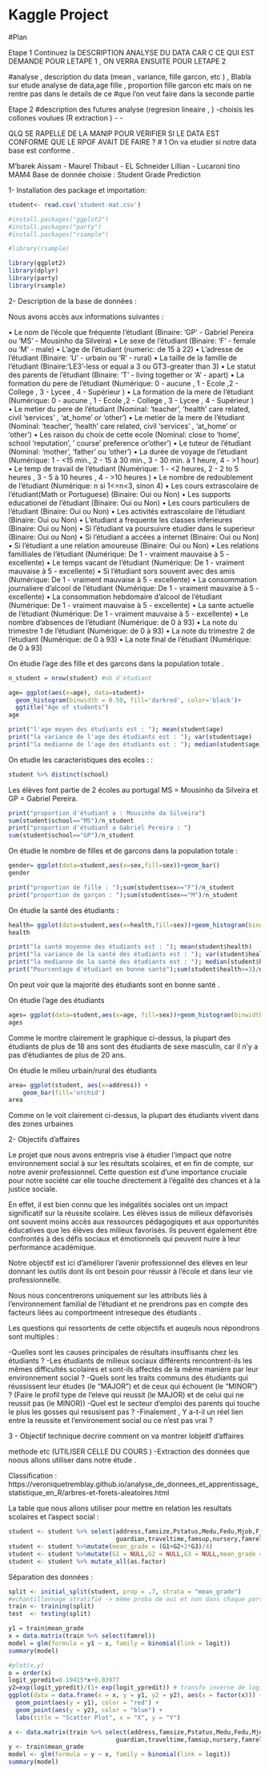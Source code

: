 # Kaggle Project


#Plan 

Etape 1
Continuez la DESCRIPTION ANALYSE DU DATA CAR C CE QUI EST DEMANDE POUR LETAPE 1 , ON VERRA ENSUITE POUR LETAPE 2 

#analyse , description du data (mean , variance, fille garcon, etc ) , Blabla sur etude analyse de data,age fille , proportion fille garcon etc mais on ne rentre pas dans le details de ce 
#que l'on veut faire dans la seconde partie   

Etape 2
#description des futures analyse (regresion lineaire , )
-choisis les collones voulues (R extraction ) 
-
-


QLQ SE RAPELLE DE LA MANIP POUR VERIFIER SI LE DATA EST CONFORME QUE LE RPOF AVAIT DE FAIRE ?
# 1 On va etudier si notre data base est conforme .


M'barek Aissam - Maurel Thibaut - EL Schneider  Lillian - Lucaroni tino MAM4
Base de donnée choisie : Student Grade Prediction 

1-  Installation des package et importation:

```r
student<- read.csv('student-mat.csv')

#install.packages("ggplot2")
#install.packages("party")
#install.packages("rsample")

#library(rsample)

library(ggplot2)
library(dplyr)
library(party)
library(rsample)
```
2-   Description de la base de données :

Nous avons accès aux informations suivantes :

• Le nom de l'école que fréquente l'étudiant                    (Binaire: 'GP' - Gabriel Pereira ou 'MS' - Mousinho da 
                                                                Silveira)
• Le sexe de l'étudiant                                         (Binaire: 'F' - female ou 'M' - male)
• L'age de l'étudiant                                           (numeric: de 15 à 22)
• L'adresse de l'étudiant                                       (Binaire: 'U' - urbain ou 'R' - rural)
• La taille de la famille  de l'étudiant                        (Binaire:'LE3'-less or equal a  3 ou GT3-greater than 3)
• Le statut des parents   de l'étudiant                         (Binaire: 'T' - living together or 'A' - apart)
• La formation du pere   de l'étudiant                          (Numérique: 0 - aucune , 1 - Ecole  ,2 - College , 
                                                                3 - Lycee , 4 - Supérieur )
• La formation de la mere  de l'étudiant                         (Numérique: 0 - aucune , 1 - Ecole  ,2 - College , 
                                                                3 - Lycee , 4 - Supérieur )                              
• Le metier du pere  de l'étudiant                              (Nominal: 'teacher', 'health' care related, civil                                                                        'services' , 'at_home' or 'other')
• Le metier  de la mere  de l'étudiant                          (Nominal: 'teacher', 'health' care related, civil                                                                        'services' , 'at_home' or 'other')
• Les raison du choix de cette ecole                            (Nominal: close to 'home', school 'reputation', '                                                                        course' preference or'other')
• Le tuteur de l'étudiant                                       (Nominal: 'mother', 'father' ou 'other')
• La durée de voyage de l'étudiant                              (Numérique: 1 - <15 min., 2 - 15 à 30 min.,                                                                               3 - 30 min. à 1 heure, 4 - >1 hour)        
• Le temp de travail de l'étudiant                              (Numérique: 1 - <2 heures, 2 - 2 to 5 heures ,                                                                            3 - 5 à 10 heures , 4 - >10 heures )
• Le nombre de redoublement de l'étudiant                       (Numérique: n si 1<=n<3, sinon 4)
• Les cours extrascolaire de l'étudiant(Math or Portuguese)     (Binaire: Oui ou Non)
• Les supports  educationel  de l'étudiant                      (Binaire: Oui ou Non)
• Les cours particuliers de l'étudiant                          (Binaire: Oui ou Non)
• Les activités extrascolaire de l'étudiant                     (Binaire: Oui ou Non)
• L'étudiant a frequente les classes inferieures                (Binaire: Oui ou Non)
• Si l'étudiant va poursuivre etudier dans le superieur         (Binaire: Oui ou Non)
• Si l'étudiant  a accées a internet                            (Binaire: Oui ou Non)
• Si l'étudiant  a une relation amoureuse                       (Binaire: Oui ou Non)
• Les relations familliales de l'étudiant                       (Numérique: De 1 - vraiment mauvaise à 5 - excellente)
• Le temps vacant de l'étudiant                                 (Numérique: De 1 - vraiment mauvaise à 5 - excellente)
• Si l'étudiant  sors souvent avec des amis                     (Numérique: De 1 - vraiment mauvaise à 5 - excellente)
• La consommation journaliere d'alcool de l'étudiant            (Numérique: De 1 - vraiment mauvaise à 5 - excellente)
• La consommation hebdomaire  d'alcool de l'étudiant            (Numérique: De 1 - vraiment mauvaise à 5 - excellente)
• La sante actuelle  de l'étudiant                              (Numérique: De 1 - vraiment mauvaise à 5 - excellente)
• Le nombre d'absences de l'étudiant                            (Numérique: de 0 à 93)
• La note du trimestre 1 de l'étudiant                          (Numérique: de 0 à 93)
• La note du trimestre 2 de l'étudiant                          (Numérique: de 0 à 93)
• La note final  de l'étudiant                                  (Numérique: de 0 à 93)




On étudie l'age  des fille et des garcons dans la population totale .

```r
n_student = nrow(student) #nb d'etudiant

age= ggplot(aes(x=age), data=student)+
  geom_histogram(binwidth = 0.50, fill='darkred', color='black')+
  ggtitle("Age of students")
age
```

```r
print("l'age moyen des étudiants est : "); mean(student$age)
print("la variance de l'age des étudiants est : "); var(student$age)
print("la medianne de l'age des étudiants est : "); median(student$age)
```


On etudie les caracteristiques des ecoles :
:

```r
student %>% distinct(school)
```
Les élèves font partie de 2 écoles au portugal MS = Mousinho da Silveira et GP = Gabriel Pereira.

```r
print("proportion d'étudiant a : Mousinho da Silveira")
sum(student$school=="MS")/n_student
print("proportion d'étudiant a Gabriel Pereira : ")
sum(student$school=="GP")/n_student

```


On étudie le nombre de filles et de garcons dans la population totale :

```r
gender= ggplot(data=student,aes(x=sex,fill=sex))+geom_bar()
gender
```
```r
print("proportion de fille : ");sum(student$sex=="F")/n_student
print("proportion de garçon : ");sum(student$sex=="M")/n_student
```

On étudie la santé des étudiants :

```r
health= ggplot(data=student,aes(x=health,fill=sex))+geom_histogram(binwidth=0.5, fill='salmon')
health
```
```r
print("la santé moyenne des étudiants est : "); mean(student$health)
print("la variance de la santé des étudiants est : "); var(student$health)
print("la medianne de la santé des étudiants est : "); median(student$health)
print("Pourcentage d'étudiant en bonne santé");sum(student$health>=3)/n_student

```

On peut voir que la majorité des étudiants sont en bonne santé .


On étudie l'age des étudiants 

```r
ages= ggplot(data=student,aes(x=age, fill=sex))+geom_histogram(binwidth=0.50)
ages
```

Comme le montre clairement le graphique ci-dessus, la plupart des étudiants de plus de 18 ans sont des étudiants de sexe masculin, car il n'y a pas d'étudiantes de plus de 20 ans.


On étudie le milieu urbain/rural des étudiants 

```r
area= ggplot(student, aes(x=address)) +
    geom_bar(fill='orchid')
area 
```
Comme on le voit clairement ci-dessus, la plupart des étudiants vivent dans des zones urbaines




2- Objectifs d’affaires

Le projet que nous  avons  entrepris vise à étudier  l'impact que notre environnement social à sur les résultats scolaires, et en fin de compte, sur notre avenir professionnel. 
Cette question est d'une importance cruciale pour notre société car elle touche directement à l'égalité des chances et à la justice sociale.

En effet, il est bien connu que les inégalités sociales ont un impact significatif sur la réussite scolaire. Les élèves issus de milieux défavorisés ont souvent moins accès aux ressources pédagogiques et aux opportunités éducatives que les élèves des milieux favorisés. Ils peuvent également être confrontés à des défis sociaux et émotionnels qui peuvent nuire à leur performance académique.

Notre objectif est ici d'améliorer l'avenir professionnel des élèves en leur donnant les outils dont ils ont besoin pour réussir à l'école et dans leur vie professionnelle. 

Nous nous concentrerons uniquement sur les attributs liés à l'environnement familial de l'étudiant et ne prendrons pas en compte des facteurs liées au comportmeent intreseque des étudiants .

Les questions qui ressortents de cette objectifs et auqeuls nous répondrons sont multiples :

-Quelles sont les causes principales de résultats insuffisants chez les étudiants ?
-Les étudiants de milieux sociaux différents rencontrent-ils les mêmes difficultés scolaires et sont-ils affectés de la même manière par leur environnement social ?
-Quels sont les traits communs des étudiants qui réussissent leur études (le "MAJOR") et de ceux qui échouent (le "MINOR") ? (Faire le profil type de l'eleve qui reussit (le MAJOR) et de celui qui ne reussit pas (le MINOR))
-Quel est le secteur d’emploi des parents qui touche le plus les gosses qui resusisent pas  ?
-Finalement  , Y a-t-il un réel  lien entre la reussite et l'environement  social ou ce n'est pas vrai ?  



3 - Objectif technique
decrire comment on va montrer lobjeitf d'affaires 

methode etc (UTILISER CELLE DU COURS )
-Extraction des données que noous allons utiliser dans notre étude .


Classification :
https://veroniquetremblay.github.io/analyse_de_donnees_et_apprentissage_statistique_en_R/arbres-et-forets-aleatoires.html



La table que nous allons utiliser pour mettre en relation les resultats scolaires et l'aspect social :

```r
student <- student %>% select(address,famsize,Pstatus,Medu,Fedu,Mjob,Fjob,reason,
                              guardian,traveltime,famsup,nursery,famrel,G1,G2,G3)
student <- student %>%mutate(mean_grade = (G1+G2+2*G3)/4)
student <- student %>%mutate(G1 = NULL,G2 = NULL,G3 = NULL,mean_grade = as.integer(mean_grade >= 10))
student <- student %>% mutate_all(as.factor)
```

Séparation des données :

```r
split <- initial_split(student, prop = .7, strata = "mean_grade")
#echantillonnage stratifié -> même proba de oui et non dans chaque partie
train <- training(split)
test  <- testing(split)
```


```r
y1 = train$mean_grade
x = data.matrix(train %>% select(famrel))
model = glm(formula = y1 ~ x, family = binomial(link = logit))
summary(model)
```


```r
#plot(x,y)
o = order(x)
logit_ypredit=0.19415*x+0.03977
y2=exp(logit_ypredit)/(1+ exp(logit_ypredit)) # transfo inverse de logit
ggplot(data = data.frame(x = x, y = y1, y2 = y2), aes(x = factor(x))) +
  geom_point(aes(y = y1), color = "red") +
  geom_point(aes(y = y2), color = "blue") +
  labs(title = "Scatter Plot", x = "X", y = "Y")
```




```r
x <- data.matrix(train %>% select(address,famsize,Pstatus,Medu,Fedu,Mjob,Fjob,reason,
                              guardian,traveltime,famsup,nursery,famrel))
y <- train$mean_grade
model <- glm(formula = y ~ x, family = binomial(link = logit))
summary(model)
```
```r

```

